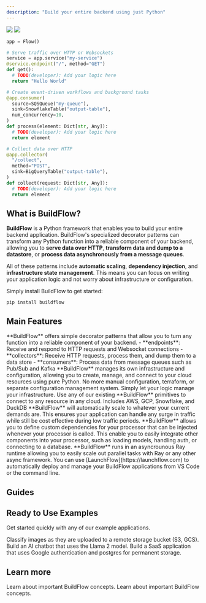 ```yaml
---
description: "Build your entire backend using just Python"
---
```


<img className="block dark:hidden" src="/logo/buildflow-logo-light-plain.png" />
<img className="hidden dark:block" src="/logo/buildflow-logo-dark-plain.png" />

```python
app = Flow()

# Serve traffic over HTTP or Websockets
service = app.service("my-service")
@service.endpoint("/", method="GET")
def get():
  # TODO(developer): Add your logic here
  return "Hello World"

# Create event-driven workflows and background tasks
@app.consumer(
  source=SQSQueue("my-queue"),
  sink=SnowflakeTable("output-table"),
  num_concurrency=10,
)
def process(element: Dict[str, Any]):
  # TODO(developer): Add your logic here
  return element

# Collect data over HTTP
@app.collector(
  "/collect",
  method="POST",
  sink=BigQueryTable("output-table"),
)
def collect(request: Dict[str, Any]):
  # TODO(developer): Add your logic here
  return element
```

## What is BuildFlow?

**BuildFlow** is a Python framework that enables you to build your entire backend application.
BuildFlow's specialized decorator patterns can transform any Python function into a reliable component of your backend, allowing you to
**serve data over HTTP**, **transform data and dump to a datastore**, or **process data asynchronously from a message queues**.

All of these patterns include **automatic scaling**, **dependency injection**, and **infrastructure state management**. This means you can focus on writing your application logic and not worry about infrastructure or configuration.

Simply install BuildFlow to get started:

```
pip install buildflow
```

## Main Features

<AccordionGroup>
  <Accordion icon="microchip" title="Common serving and processing patterns">
    **BuildFlow** offers simple decorator patterns that allow you to turn any function into a reliable component of your backend.
    - **endpoints**: Receive and respond to HTTP requests and Websocket connections
    - **collectors**: Receive HTTP requests, process them, and dump them to a data store
    - **consumers**: Process data from message queues such as Pub/Sub and Kafka

  </Accordion>
  <Accordion icon="road-bridge" title="Infrastructure From Code">
    **BuildFlow** manages its own infrastructure and configuration, allowing you to create, manage, and connect to your cloud resources using pure Python. No more manual configuration, terraform, or separate configuration management system. Simply let your logic manage your infrastructure.
  </Accordion>
  <Accordion icon="books" title="Production Ready IO Connectors">
    Use any of our existing **BuildFlow** primitives to connect to any resource in any cloud. Includes AWS, GCP, Snowflake, and DuckDB 
  </Accordion>
  <Accordion icon="chart-line-up" title="Scalable by Default">
    **BuildFlow** will automatically scale to whatever your current demands are. This ensures your application can handle any surge in traffic while still be cost effective during low traffic periods.
  </Accordion>
  <Accordion icon="syringe" title="Dependency Injection">
    **BuildFlow** allows you to define custom dependencies for your processor that can be injected whenever your processor is called. This enable you to easily integrate other components into your processor, such as loading models, handling auth, or connecting to a database.
  </Accordion>
  <Accordion icon="person-running-fast" title="Async Runtime">
    **BuildFlow** runs in an asyncrounous Ray runtime allowing you to easily scale out parallel tasks with Ray or any other async framework.
  </Accordion>
  <Accordion icon="rocket" title="LaunchFlow">
    You can use [LaunchFlow](https://launchflow.com) to automatically deploy and manage your BuildFlow applications from VS Code or the command line.
    </Accordion>
</AccordionGroup>

## Guides

<CardGroup cols={2}>
  <Card
    title="Tutorial: Image Classification"
    href="/buildflow/tutorial"
  ></Card>
  <Card
    title="Manage Cloud Resources"
    href="/buildflow/guides/manage-cloud-resources"
  ></Card>
  <Card
    title="Setup Google Authentication"
    href="/buildflow/guides/google-auth"
  ></Card>
  <Card
    title="Load and Serve a Model"
    href="/buildflow/guides/load-model"
  ></Card>
  <Card
    title="Serve Data from Postgres"
    href="/buildflow/guides/serve-from-postgres"
  ></Card>
  <Card
    title="Schedule Async Tasks"
    href="/buildflow/guides/schedule-async-tasks"
  ></Card>
</CardGroup>

## Ready to Use Examples

Get started quickly with any of our example applications.

<CardGroup cols={3}>
  <Card
    title="Image Classification"
    icon="image"
    href="/buildflow/examples/image-classification"
  >
    Classify images as they are uploaded to a remote storage bucket (S3, GCS).
  </Card>
  <Card
    title="Llama 2 AI Chat"
    icon="comment"
    href="/buildflow/examples/llama2-ai-chatbot"
  >
    Build an AI chatbot that uses the Llama 2 model.
  </Card>
  <Card
    title="SaaS Application"
    icon="database"
    href="/buildflow/examples/saas"
  >
    Build a SaaS application that uses Google authentication and postgres for
    permanent storage.
  </Card>
</CardGroup>

## Learn more

<CardGroup cols={2}>
  <Card title="Quickstart" icon="play" href="./quickstart">
    Learn about important BuildFlow concepts.
  </Card>
  <Card title="Concepts" icon="image" href="./concepts">
    Learn about important BuildFlow concepts.
  </Card>
</CardGroup>
